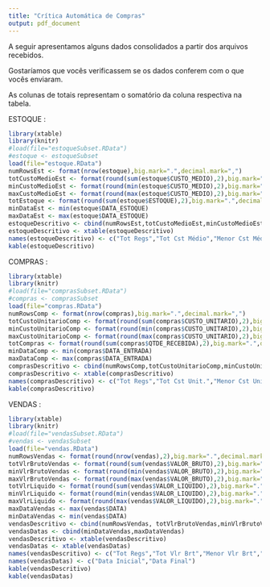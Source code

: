 ```yaml
---
title: "Crítica Automática de Compras"
output: pdf_document
---
```


A seguir apresentamos alguns dados consolidados a partir dos arquivos recebidos. 

Gostaríamos que vocês verificassem se os dados conferem com o que vocês enviaram. 

As colunas de totais representam o somatório da coluna respectiva na tabela. 

ESTOQUE :
```r
library(xtable)
library(knitr)
#load(file="estoqueSubset.RData")
#estoque <- estoqueSubset
load(file="estoque.RData")
numRowsEst <- format(nrow(estoque),big.mark=".",decimal.mark=",")
totCustoMedioEst <- format(round(sum(estoque$CUSTO_MEDIO),2),big.mark=".",decimal.mark=",",small.interval=2)
minCustoMedioEst <- format(round(min(estoque$CUSTO_MEDIO),2),big.mark=".",decimal.mark=",",small.interval=2)
maxCustoMedioEst <- format(round(max(estoque$CUSTO_MEDIO),2),big.mark=".",decimal.mark=",",small.interval=2)
totEstoque <- format(round(sum(estoque$ESTOQUE),2),big.mark=".",decimal.mark=",",small.interval=2)
minDataEst <- min(estoque$DATA_ESTOQUE)
maxDataEst <- max(estoque$DATA_ESTOQUE)
estoqueDescritivo <- cbind(numRowsEst,totCustoMedioEst,minCustoMedioEst,maxCustoMedioEst,totEstoque,minDataEst,maxDataEst)
estoqueDescritivo <- xtable(estoqueDescritivo)
names(estoqueDescritivo) <- c("Tot Regs","Tot Cst Médio","Menor Cst Médio","Maior Cst Médio","Tot Estoque","Data Inicial","Data Final")
kable(estoqueDescritivo)

```

COMPRAS :
```r
library(xtable)
library(knitr)
#load(file="comprasSubset.RData")
#compras <- comprasSubset
load(file="compras.RData")
numRowsComp <- format(nrow(compras),big.mark=".",decimal.mark=",")
totCustoUnitarioComp <- format(round(sum(compras$CUSTO_UNITARIO),2),big.mark=".",decimal.mark=",",small.interval=2)
minCustoUnitarioComp <- format(round(min(compras$CUSTO_UNITARIO),2),big.mark=".",decimal.mark=",",small.interval=2)
maxCustoUnitarioComp <- format(round(max(compras$CUSTO_UNITARIO),2),big.mark=".",decimal.mark=",",small.interval=2)
totCompras <- format(round(sum(compras$QTDE_RECEBIDA),2),big.mark=".",decimal.mark=",",small.interval=2)
minDataComp <- min(compras$DATA_ENTRADA)
maxDataComp <- max(compras$DATA_ENTRADA)
comprasDescritivo <- cbind(numRowsComp,totCustoUnitarioComp,minCustoUnitarioComp,maxCustoUnitarioComp, totCompras,minDataComp,maxDataComp)
comprasDescritivo <- xtable(comprasDescritivo)
names(comprasDescritivo) <- c("Tot Regs","Tot Cst Unit.","Menor Cst Unit.","Maior Cst Unit.","Tot Compras","Data Inicial","Data Final")
kable(comprasDescritivo)

```

VENDAS :
```r
library(xtable)
library(knitr)
#load(file="vendasSubset.RData")
#vendas <- vendasSubset
load(file="vendas.RData")
numRowsVendas <- format(round(nrow(vendas),2),big.mark=".",decimal.mark=",",small.interval=2)
totVlrBrutoVendas <- format(round(sum(vendas$VALOR_BRUTO),2),big.mark=".",decimal.mark=",",small.interval=2)
minVlrBrutoVendas <- format(round(min(vendas$VALOR_BRUTO),2),big.mark=".",decimal.mark=",",small.interval=2)
maxVlrBrutoVendas <- format(round(max(vendas$VALOR_BRUTO),2),big.mark=".",decimal.mark=",",small.interval=2)
totVlrLiquido <- format(round(sum(vendas$VALOR_LIQUIDO),2),big.mark=".",decimal.mark=",",small.interval=2)
minVlrLiquido <- format(round(min(vendas$VALOR_LIQUIDO),2),big.mark=".",decimal.mark=",",small.interval=2)
maxVlrLiquido <- format(round(max(vendas$VALOR_LIQUIDO),2),big.mark=".",decimal.mark=",",small.interval=2)
maxDataVendas <- max(vendas$DATA)
minDataVendas <- min(vendas$DATA)
vendasDescritivo <- cbind(numRowsVendas, totVlrBrutoVendas,minVlrBrutoVendas,maxVlrBrutoVendas,totVlrLiquido,minVlrLiquido,maxVlrLiquido)
vendasDatas <- cbind(minDataVendas,maxDataVendas)
vendasDescritivo <- xtable(vendasDescritivo)
vendasDatas <- xtable(vendasDatas)
names(vendasDescritivo) <- c("Tot Regs","Tot Vlr Brt","Menor Vlr Brt","Maior Vlr Brt","Tot Vlr Líq.","Menor Vlr Liq.","Maior Vlr Liq.")
names(vendasDatas) <- c("Data Inicial","Data Final")
kable(vendasDescritivo)
kable(vendasDatas)

```
